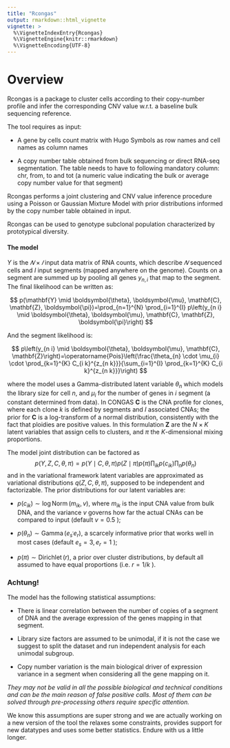 ```yaml
---
title: "Rcongas"
output: rmarkdown::html_vignette
vignette: >
  %\VignetteIndexEntry{Rcongas}
  %\VignetteEngine{knitr::rmarkdown}
  %\VignetteEncoding{UTF-8}
---
```


# Overview

Rcongas is a package to cluster cells according to their copy-number profile and infer the corresponding CNV value w.r.t. a baseline bulk sequencing reference.

The tool requires as input:

-   A gene by cells count matrix with Hugo Symbols as row names and cell names as column names

-   A copy number table obtained from bulk sequencing or direct RNA-seq segmentation. The table needs to have to following mandatory column: chr, from, to and tot (a numeric value indicating the bulk or average copy number value for that segment)

Rcongas performs a joint clustering and CNV value inference procedure using a Poisson or Gaussian Mixture Model with prior distributions informed by the copy number table obtained in input.

Rcongas can be used to genotype subclonal population characterized by prototypical diversity.

#### The model

$Y$ is the $𝑁 × 𝐼$ input data matrix of RNA counts, which describe $𝑁$ sequenced cells and $I$ input segments (mapped anywhere on the genome). Counts on a segment are summed up by pooling all genes $y_{n,i}$ that map to the segment. The final likelihood can be written as:

$$
p(\mathbf{Y} \mid \boldsymbol{\theta}, \boldsymbol{\mu}, \mathbf{C}, \mathbf{Z}, \boldsymbol{\pi})=\prod_{n=1}^{N} \prod_{i=1}^{I} p\left(y_{n i} \mid \boldsymbol{\theta}, \boldsymbol{\mu}, \mathbf{C}, \mathbf{Z}, \boldsymbol{\pi}\right)
$$

And the segment likelihood is:

$$
p\left(y_{n i} \mid \boldsymbol{\theta}, \boldsymbol{\mu}, \mathbf{C}, \mathbf{Z}\right)=\operatorname{Pois}\left(\frac{\theta_{n} \cdot \mu_{i} \cdot \prod_{k=1}^{K} C_{i k}^{z_{n k}}}{\sum_{i=1}^{I} \prod_{k=1}^{K} C_{i k}^{z_{n k}}}\right)
$$

where the model uses a Gamma-distributed latent variable $\theta_n$ which models the library size for cell $n$, and $\mu_i$ for the number of genes in $i$ segment (a constant determined from data). In CONGAS $\mathbf{C}$ is the CNA profile for clones, where each clone $k$ is defined by segments and 𝐼 associated CNAs; the prior for $\mathbf{C}$ is a log-transform of a normal distribution, consistently with the fact that ploidies are positive values. In this formulation $\mathbf{Z}$ are the $N \times K$ latent variables that assign cells to clusters, and $\pi$ the $K$-dimensional mixing proportions.

The model joint distribution can be factored as $$
p(Y, Z, C, \theta, \pi)=p(Y \mid C, \theta, \pi) p(Z \mid \pi) p(\pi) \prod_{i k} p\left(c_{i k}\right) \prod_{n} p\left(\theta_{n}\right)
$$ 
and in the variational framework latent variables are approximated as variational distributions $q(Z, C, \theta, \pi)$, supposed to be independent and factorizable. The prior distributions for our latent variables are:

-  $p\left(c_{i k}\right) \sim \log \operatorname{Norm}\left(m_{i k}, v\right)$, where $m_{i k}$ is the input CNA value from bulk DNA, and the variance $v$ governs how far the actual CNAs can be compared to input (default $v=0.5$ );

-   $p\left(\theta_{n}\right) \sim \operatorname{Gamma}\left(e_{s^{\prime}} e_{r}\right)$, a scarcely informative prior that works well in most cases (default $e_{s}=3, e_{r}=1$ );

- $p(\pi) \sim \operatorname{Dirichlet}(r)$, a prior over cluster distributions, by default all assumed to have equal proportions (i.e. $r=1 / k$ ).

### Achtung!

The model has the following statistical assumptions:

-   There is linear correlation between the number of copies of a segment of DNA and the average expression of the genes mapping in that segment.

-   Library size factors are assumed to be unimodal, if it is not the case we suggest to split the dataset and run independent analysis for each unimodal subgroup.

-   Copy number variation is the main biological driver of expression variance in a segment when considering all the gene mapping on it.

*They may not be valid in all the possible biological and technical conditions and can be the main reason of false positive calls. Most of them can be solved through pre-processing others require specific attention.*

We know this assumptions are super strong and we are actually working on a new version of the tool the relaxes some constraints, provides support for new datatypes and uses some better statistics. Endure with us a little longer.
